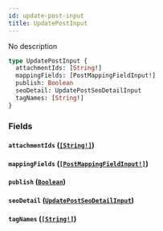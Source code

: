 ```yaml
---
id: update-post-input
title: UpdatePostInput
---
```


No description

```graphql
type UpdatePostInput {
  attachmentIds: [String!]
  mappingFields: [PostMappingFieldInput!]
  publish: Boolean
  seoDetail: UpdatePostSeoDetailInput
  tagNames: [String!]
}
```

### Fields

#### `attachmentIds` ([`[String!]`](/graphql/scalars/string))

#### `mappingFields` ([`[PostMappingFieldInput!]`](/graphql/inputs/post-mapping-field-input))

#### `publish` ([`Boolean`](/graphql/scalars/boolean))

#### `seoDetail` ([`UpdatePostSeoDetailInput`](/graphql/inputs/update-post-seo-detail-input))

#### `tagNames` ([`[String!]`](/graphql/scalars/string))
